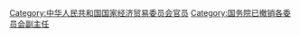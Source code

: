 [[Category:中华人民共和国国家经济贸易委员会官员|Category:中华人民共和国国家经济贸易委员会官员]]
[[Category:国务院已撤销各委员会副主任|Category:国务院已撤销各委员会副主任]]